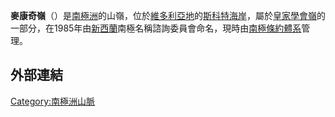 '''麥康奇嶺'''（{{lang-en|McConchie Ridge}}）是[[南極洲|南極洲]]的山嶺，位於[[維多利亞地|維多利亞地]]的[[斯科特海岸|斯科特海岸]]，屬於[[皇家學會嶺|皇家學會嶺]]的一部分，在1985年由[[新西蘭|新西蘭]]南極名稱諮詢委員會命名，現時由[[南極條約體系|南極條約體系]]管理。

==外部連結==
{{cite gnis | type = antarid | id = 9656| name = McConchie Ridge | accessdate = 2013-09-05}}

{{coord|78|10|S|162|45|E|source:GNIS|display=title}}

{{DEFAULTSORT:McConchie Ridge}}
[[Category:南極洲山脈|Category:南極洲山脈]]


{{ScottCoast-geo-stub}}